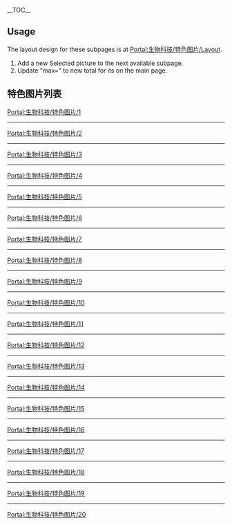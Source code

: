 __TOC__


== Usage ==
The layout design for these subpages is at [[Portal:生物科技/特色图片/Layout|Portal:生物科技/特色图片/Layout]].
# Add a new Selected picture to the next available subpage.
# Update "max=" to new total for its {{tl|Random portal component}} on the main page.

== 特色图片列表 ==

[[Portal:生物科技/特色图片/1|Portal:生物科技/特色图片/1]]
{{Portal:生物科技/特色图片/1}}
----
[[Portal:生物科技/特色图片/2|Portal:生物科技/特色图片/2]]
{{Portal:生物科技/特色图片/2}}
----
[[Portal:生物科技/特色图片/3|Portal:生物科技/特色图片/3]]
{{Portal:生物科技/特色图片/3}}
----
[[Portal:生物科技/特色图片/4|Portal:生物科技/特色图片/4]]
{{Portal:生物科技/特色图片/4}}
----
[[Portal:生物科技/特色图片/5|Portal:生物科技/特色图片/5]]
{{Portal:生物科技/特色图片/5}}
----
[[Portal:生物科技/特色图片/6|Portal:生物科技/特色图片/6]]
{{Portal:生物科技/特色图片/6}}
----
[[Portal:生物科技/特色图片/7|Portal:生物科技/特色图片/7]]
{{Portal:生物科技/特色图片/7}}
----
[[Portal:生物科技/特色图片/8|Portal:生物科技/特色图片/8]]
{{Portal:生物科技/特色图片/8}}
----
[[Portal:生物科技/特色图片/9|Portal:生物科技/特色图片/9]]
{{Portal:生物科技/特色图片/9}}
----
[[Portal:生物科技/特色图片/10|Portal:生物科技/特色图片/10]]
{{Portal:生物科技/特色图片/10}}
----
[[Portal:生物科技/特色图片/11|Portal:生物科技/特色图片/11]]
{{Portal:生物科技/特色图片/11}}
----
[[Portal:生物科技/特色图片/12|Portal:生物科技/特色图片/12]]
{{Portal:生物科技/特色图片/12}}
----
[[Portal:生物科技/特色图片/13|Portal:生物科技/特色图片/13]]
{{Portal:生物科技/特色图片/13}}
----
[[Portal:生物科技/特色图片/14|Portal:生物科技/特色图片/14]]
{{Portal:生物科技/特色图片/14}}
----
[[Portal:生物科技/特色图片/15|Portal:生物科技/特色图片/15]]
{{Portal:生物科技/特色图片/15}}
----
[[Portal:生物科技/特色图片/16|Portal:生物科技/特色图片/16]]
{{Portal:生物科技/特色图片/16}}
----
[[Portal:生物科技/特色图片/17|Portal:生物科技/特色图片/17]]
{{Portal:生物科技/特色图片/17}}
----
[[Portal:生物科技/特色图片/18|Portal:生物科技/特色图片/18]]
{{Portal:生物科技/特色图片/18}}
----
[[Portal:生物科技/特色图片/19|Portal:生物科技/特色图片/19]]
{{Portal:生物科技/特色图片/19}}
----
[[Portal:生物科技/特色图片/20|Portal:生物科技/特色图片/20]]
{{Portal:生物科技/特色图片/20}}